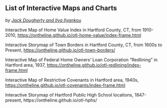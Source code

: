 ## List of Interactive Maps and Charts {-}
*by [Jack Dougherty and Ilya Ilyankou](index.html#authors-and-contributors)*

<!-- TODO - DECIDE on inserting small map images, perhaps in a table format, and possibly cross-ref links to the map in the context of the book -->

<!-- ref:1910-2010-home-value -->
Interactive Map of Home Value Index in Hartford County, CT, from 1910-2010, <https://ontheline.github.io/otl-home-value/index-frame.html>

<!-- ref:1600s-otl-town-borders  -->
Interactive Storymap of Town Borders in Hartford County, CT, from 1600s to Present, <https://ontheline.github.io/otl-town-borders/>

<!-- ref:1937-holc-hartfordarea-map -->
Interactive Map of Federal Home Owners' Loan Corporation "Redlining" in Hartford area, 1937, <https://ontheline.github.io/otl-redlining/index-frame.html>

<!-- ref:1940-otl-covenants -->
 Interactive Map of Restrictive Covenants in Hartford area, 1940s, <https://ontheline.github.io/otl-covenants/index-frame.html>

<!-- ref:1847-otl-hphs -->
Interactive Storymap of Hartford Public High School locations, 1847-present, https://ontheline.github.io/otl-hphs/
